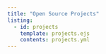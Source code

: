 ```yaml
---
title: "Open Source Projects"
listing:
  - id: projects
    template: projects.ejs
    contents: projects.yml
---
```



::: {#projects}
:::
